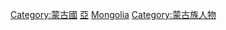 {{Catnav|頁面分類|地理|国家|亚洲国家|蒙古國}}
{{Catnav|頁面分類|地理|国家|按國家分類|各國人物}}
{{Catnav|頁面分類|各種主題的頁面分類|按國家分類|各國人物}}
{{Catnav|頁面分類|人类社会|人物|各國人物}}
{{Catnav|頁面分類|人物|各國人物}}
{{Commons category|People of Mongolia}}
{{Catmore}}

[[Category:蒙古國|Category:蒙古國]]
[[Category:各國人物|亞]]
[[Category:東亞人|Mongolia]]
[[Category:蒙古族人物|Category:蒙古族人物]]